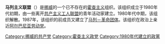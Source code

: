 '''马列主义联盟'''（{{lang-no|Marxist-leninistisk forbund，缩写为MLF}}）是[[挪威|挪威]]的一个已不存在的[[霍查主义|霍查主义]]组织。该组织成立于1980年代初期，由一些离开[[共产主义工人联盟_(挪威)|共产主义工人联盟]]的青年活动家建立。1980年代中期，该组织解散。1987年，该组织的前成员又建立了[[马列－革命团体|马列－革命团体]]。该组织在政治上亲近[[阿尔巴尼亚劳动党|阿尔巴尼亚劳动党]]。

[[Category:挪威的共产党|Category:挪威的共产党]]
[[Category:霍查主义政党|Category:霍查主义政党]]
[[Category:1980年代建立的政黨|Category:1980年代建立的政黨]]
